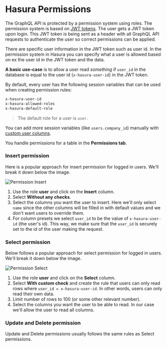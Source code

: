 # Hasura Permissions

The GraphQL API is protected by a permission system using roles. The permission system is based on [JWT tokens](https://jwt.io/introduction/). The user gets a JWT token upon login. This JWT token is being sent as a header with all GraphQL API requests to authenticate the user so correct permissions can be applied.

There are specific user information in the JWT token such as user id. In the permission system in Hasura you can specify what a user is allowed based on ex the user id in the JWT token and the data.

**A basic use-case** is to allow a user read _something_ if `user_id` in the database is equal to the user id (`x-hasura-user-id`) in the JWT token.

By default, every user has the following session variables that can be used when creating permission rules:

```bash
x-hasura-user-id
x-hasura-allowed-roles
x-hasura-default-role
```

> The default role for a user is `user`.

You can add more session variables (like `users.company_id`) manually with [custom user columns](/auth/custom-user-columns).

You handle permissions for a table in the **Permissions tab**.

### Insert permission

Here is a popular approach for insert permission for logged in users. We'll break it down below the image.

![Permission Insert](/images/hasura/permission-insert.png)

1. Use the role **user** and click on the **Insert** column.
2. Select **Without any checks**.
3. Select the columns you want the user to insert. Here we'll only select `name` since the other columns will be filled in with default values and we don't want users to override them.
4. For column presets we select `user_id` to be the value of `x-hasura-user-id` (the user's id). This way, we make sure that the `user_id` is securely set to the id of the user making the request.

### Select permission

Below follows a popular approach for select permission for logged in users. We'll break it down below the image.

![Permission Select](/images/hasura/permission-select.png)

1. Use the role **user** and click on the **Select** column.
2. Select **With custom check** and create the rule that users can only read rows where `user_id = x-hasura-user-id`. In other words, users can only read their own data.
3. Limit number of rows to 100 (or some other relevant number).
4. Select the columns you want the user to be able to read. In our case we'll allow the user to read all columns.

### Update and Delete permission

Update and Delete permissions usually follows the same rules as Select permissions.
